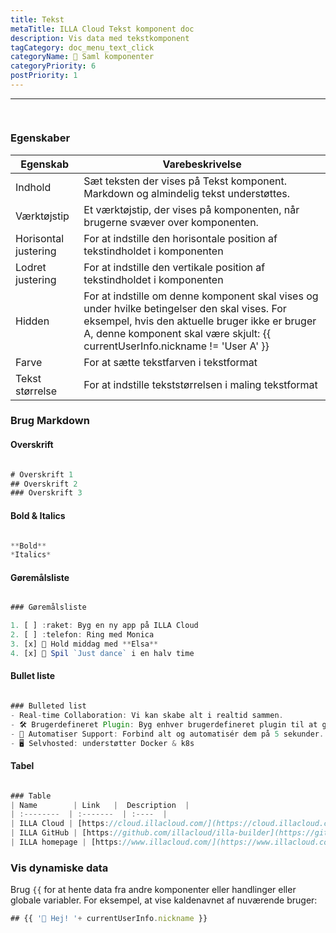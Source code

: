 ```yaml
---
title: Tekst
metaTitle: ILLA Cloud Tekst komponent doc
description: Vis data med tekstkomponent
tagCategory: doc_menu_text_click
categoryName: 🧬 Saml komponenter
categoryPriority: 6
postPriority: 1
---
```


* * *

## <Heading hidden>Tekst</Heading>

<img src='https://cdn.illacloud.com/official-website/img/docs/assemble/text1.png' alt="" />

### Egenskaber

| Egenskab             | Varebeskrivelse                                                                                                                                                                                                                  |
| -------------------- | -------------------------------------------------------------------------------------------------------------------------------------------------------------------------------------------------------------------------------- |
| Indhold              | Sæt teksten der vises på Tekst komponent. Markdown og almindelig tekst understøttes.                                                                                                                                             |
| Værktøjstip          | Et værktøjstip, der vises på komponenten, når brugerne svæver over komponenten.                                                                                                                                                  |
| Horisontal justering | For at indstille den horisontale position af tekstindholdet i komponenten                                                                                                                                                        |
| Lodret justering     | For at indstille den vertikale position af tekstindholdet i komponenten                                                                                                                                                          |
| Hidden               | For at indstille om denne komponent skal vises og under hvilke betingelser den skal vises. For eksempel, hvis den aktuelle bruger ikke er bruger A, denne komponent skal være skjult: {{ currentUserInfo.nickname != 'User A' }} |
| Farve                | For at sætte tekstfarven i tekstformat                                                                                                                                                                                           |
| Tekst størrelse      | For at indstille tekststørrelsen i maling tekstformat                                                                                                                                                                            |

### Brug Markdown

#### Overskrift

<img src='https://cdn.illacloud.com/official-website/img/docs/assemble/text2.png' alt="" />

```jsx
# Overskrift 1
## Overskrift 2
### Overskrift 3
```

#### Bold & Italics

<img src='https://cdn.illacloud.com/official-website/img/docs/assemble/text3.png' alt="" />

```jsx
**Bold**
*Italics*
```

#### Gøremålsliste

<img src='https://cdn.illacloud.com/official-website/img/docs/assemble/text4.png' alt="" />

```jsx
### Gøremålsliste

1. [ ] :raket: Byg en ny app på ILLA Cloud
2. [ ] :telefon: Ring med Monica
3. [x] 🍷 Hold middag med **Elsa**
4. [x] 💃 Spil `Just dance` i en halv time
```

#### Bullet liste

<img src='https://cdn.illacloud.com/official-website/img/docs/assemble/text5.png' alt="" />

```jsx
### Bulleted list
- Real-time Collaboration: Vi kan skabe alt i realtid sammen.
- 🛠️ Brugerdefineret Plugin: Byg enhver brugerdefineret plugin til at gøre, hvad du ønsker.
- 🤖 Automatiser Support: Forbind alt og automatisér dem på 5 sekunder.
- 🖥️ Selvhosted: understøtter Docker & k8s
```

#### Tabel

<img src='https://cdn.illacloud.com/official-website/img/docs/assemble/text6.png' alt="" />

```jsx
### Table
| Name        | Link   |  Description  |
| :--------  | :-------  | :----  |
| ILLA Cloud | [https://cloud.illacloud.com/](https://cloud.illacloud.com/) |Build apps on ILLA Cloud|
| ILLA GitHub | [https://github.com/illacloud/illa-builder](https://github.com/illacloud/illa-builder) |Star us on GitHub|
| ILLA homepage | [https://www.illacloud.com/](https://www.illacloud.com/) |ILLA Cloud Offical website
```

### Vis dynamiske data

Brug `{{` for at hente data fra andre komponenter eller handlinger eller globale variabler. For eksempel, at vise kaldenavnet af nuværende bruger:

```jsx
## {{ '👋 Hej! '+ currentUserInfo.nickname }}
```
